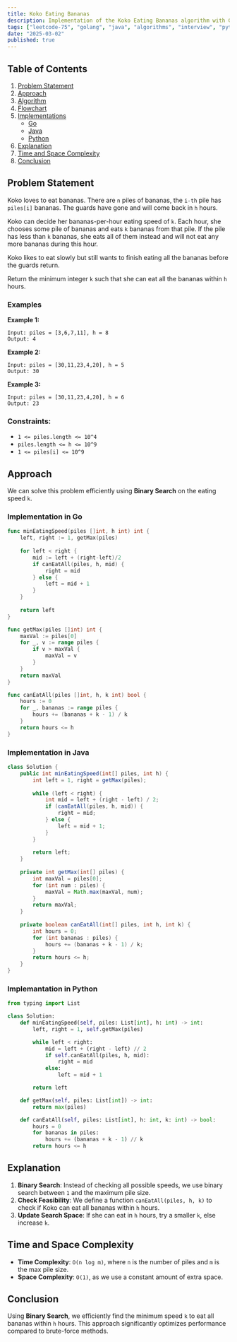 ```yaml
---
title: Koko Eating Bananas
description: Implementation of the Koko Eating Bananas algorithm with Go and Java.
tags: ["leetcode-75", "golang", "java", "algorithms", "interview", "python", "leetcode"]
date: "2025-03-02"
published: true
---
```


## Table of Contents

1. [Problem Statement](#problem-statement)
2. [Approach](#approach)
3. [Algorithm](#algorithm)
4. [Flowchart](#flowchart)
5. [Implementations](#implementations)
   - [Go](#implementation-in-go)
   - [Java](#implementation-in-java)
   - [Python](#implementation-in-python)
6. [Explanation](#explanation)
7. [Time and Space Complexity](#time-and-space-complexity)
8. [Conclusion](#conclusion)

## Problem Statement


Koko loves to eat bananas. There are `n` piles of bananas, the `i-th` pile has `piles[i]` bananas. The guards have gone and will come back in `h` hours.

Koko can decide her bananas-per-hour eating speed of `k`. Each hour, she chooses some pile of bananas and eats `k` bananas from that pile. If the pile has less than `k` bananas, she eats all of them instead and will not eat any more bananas during this hour.

Koko likes to eat slowly but still wants to finish eating all the bananas before the guards return.

Return the minimum integer `k` such that she can eat all the bananas within `h` hours.

### Examples

**Example 1:**

```
Input: piles = [3,6,7,11], h = 8
Output: 4
```

**Example 2:**

```
Input: piles = [30,11,23,4,20], h = 5
Output: 30
```

**Example 3:**

```
Input: piles = [30,11,23,4,20], h = 6
Output: 23
```

### Constraints:

- `1 <= piles.length <= 10^4`
- `piles.length <= h <= 10^9`
- `1 <= piles[i] <= 10^9`

## Approach

We can solve this problem efficiently using **Binary Search** on the eating speed `k`.

### Implementation in Go

```go
func minEatingSpeed(piles []int, h int) int {
    left, right := 1, getMax(piles)
    
    for left < right {
        mid := left + (right-left)/2
        if canEatAll(piles, h, mid) {
            right = mid
        } else {
            left = mid + 1
        }
    }
    
    return left
}

func getMax(piles []int) int {
    maxVal := piles[0]
    for _, v := range piles {
        if v > maxVal {
            maxVal = v
        }
    }
    return maxVal
}

func canEatAll(piles []int, h, k int) bool {
    hours := 0
    for _, bananas := range piles {
        hours += (bananas + k - 1) / k
    }
    return hours <= h
}
```

### Implementation in Java

```java
class Solution {
    public int minEatingSpeed(int[] piles, int h) {
        int left = 1, right = getMax(piles);
        
        while (left < right) {
            int mid = left + (right - left) / 2;
            if (canEatAll(piles, h, mid)) {
                right = mid;
            } else {
                left = mid + 1;
            }
        }
        
        return left;
    }
    
    private int getMax(int[] piles) {
        int maxVal = piles[0];
        for (int num : piles) {
            maxVal = Math.max(maxVal, num);
        }
        return maxVal;
    }
    
    private boolean canEatAll(int[] piles, int h, int k) {
        int hours = 0;
        for (int bananas : piles) {
            hours += (bananas + k - 1) / k;
        }
        return hours <= h;
    }
}
```

### Implemantation in Python

```python
from typing import List

class Solution:
    def minEatingSpeed(self, piles: List[int], h: int) -> int:
        left, right = 1, self.getMax(piles)

        while left < right:
            mid = left + (right - left) // 2
            if self.canEatAll(piles, h, mid):
                right = mid
            else:
                left = mid + 1

        return left

    def getMax(self, piles: List[int]) -> int:
        return max(piles)

    def canEatAll(self, piles: List[int], h: int, k: int) -> bool:
        hours = 0
        for bananas in piles:
            hours += (bananas + k - 1) // k 
        return hours <= h

```


## Explanation

1. **Binary Search**: Instead of checking all possible speeds, we use binary search between `1` and the maximum pile size.
2. **Check Feasibility**: We define a function `canEatAll(piles, h, k)` to check if Koko can eat all bananas within `h` hours.
3. **Update Search Space**: If she can eat in `h` hours, try a smaller `k`, else increase `k`.

## Time and Space Complexity

- **Time Complexity**: `O(n log m)`, where `n` is the number of piles and `m` is the max pile size.
- **Space Complexity**: `O(1)`, as we use a constant amount of extra space.

## Conclusion

Using **Binary Search**, we efficiently find the minimum speed `k` to eat all bananas within `h` hours. This approach significantly optimizes performance compared to brute-force methods.

